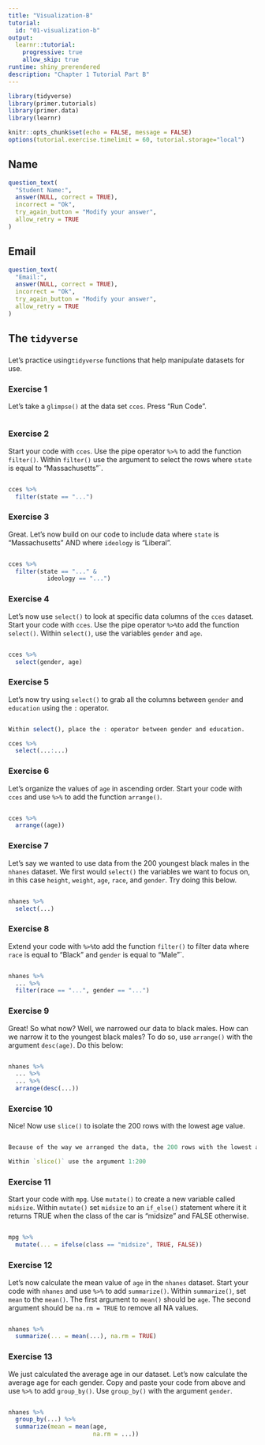 ```yaml
---
title: "Visualization-B"
tutorial:
  id: "01-visualization-b"
output: 
  learnr::tutorial:
    progressive: true
    allow_skip: true
runtime: shiny_prerendered
description: "Chapter 1 Tutorial Part B"
---
```


```r
library(tidyverse)
library(primer.tutorials)
library(primer.data)
library(learnr)

knitr::opts_chunk$set(echo = FALSE, message = FALSE)
options(tutorial.exercise.timelimit = 60, tutorial.storage="local")
```


## Name

``` r
question_text(
  "Student Name:",
  answer(NULL, correct = TRUE),
  incorrect = "Ok",
  try_again_button = "Modify your answer",
  allow_retry = TRUE
)
```

## Email

``` r
question_text(
  "Email:",
  answer(NULL, correct = TRUE),
  incorrect = "Ok",
  try_again_button = "Modify your answer",
  allow_retry = TRUE
)
```


## The `tidyverse`
###

Let's practice using`tidyverse` functions that help manipulate datasets for use.

### Exercise 1

Let's take a `glimpse()` at the data set `cces`. Press "Run Code".

```r

```

### Exercise 2

Start your code with `cces`. Use the pipe operator `%>%` to add the function `filter()`. Within `filter()` use the argument to select the rows where `state` is equal to "Massachusetts"`.

```r


```

```r
cces %>% 
  filter(state == "...")
```

### Exercise 3

Great. Let's now build on our code to include data where `state` is "Massachusetts" AND where `ideology` is "Liberal". 

```r


```

```r
cces %>% 
  filter(state == "..." &
           ideology == "...")
```

### Exercise 4

Let's now use `select()` to look at specific data columns of the `cces` dataset. Start your code with `cces`. Use the pipe operator `%>% `to add the function `select()`. Within `select()`, use the variables `gender` and `age`.

```r

```

```r
cces %>% 
  select(gender, age)
```

### Exercise 5

Let's now try using `select()` to grab all the columns between `gender` and `education` using the `:` operator.

```r

```

```r
Within select(), place the : operator between gender and education. 
```

```r
cces %>% 
  select(...:...)
```

### Exercise 6

Let's organize the values of `age` in ascending order. Start your code with `cces` and use ` %>% ` to add the function `arrange()`.

```r

```

```r
cces %>% 
  arrange((age))
```

### Exercise 7

Let's say we wanted to use data from the 200 youngest black males in the `nhanes` dataset. We first would `select()` the variables we want to focus on, in this case `height`, `weight`, `age`, `race`, and `gender`. Try doing this below.

```r

```

```r
nhanes %>% 
  select(...)
```

### Exercise 8

Extend your code with `%>% `to add the function `filter()` to filter data where `race` is equal to "Black" and `gender` is equal to "Male"`.

```r


```

```r
nhanes %>% 
  ... %>% 
  filter(race == "...", gender == "...")
```

### Exercise 9

Great! So what now? Well, we narrowed our data to black males. How can we narrow it to the youngest black males? To do so, use `arrange()` with the argument `desc(age)`. Do this below:

```r


```

```r
nhanes %>% 
  ... %>% 
  ... %>% 
  arrange(desc(...))
```

### Exercise 10

Nice! Now use `slice()` to isolate the 200 rows with the lowest age value. 

```r


```

```r
Because of the way we arranged the data, the 200 rows with the lowest age value would be the first 200
```

```r
Within `slice()` use the argument 1:200
```

### Exercise 11

Start your code with `mpg`. Use `mutate()` to create a new variable called `midsize`. Within `mutate()` set `midsize` to an `if_else()` statement where it it returns TRUE when the class of the car is "midsize" and FALSE otherwise. 

```r

```

```r
mpg %>% 
  mutate(... = ifelse(class == "midsize", TRUE, FALSE))
```

### Exercise 12

Let's now calculate the mean value of `age` in the `nhanes` dataset. Start your code with `nhanes` and use `%>%` to add `summarize()`. Within `summarize()`, set `mean` to the `mean()`. The first argument to `mean()` should be `age`. The second argument should be `na.rm = TRUE` to remove all NA values.
  
```r

```

```r
nhanes %>% 
  summarize(... = mean(...), na.rm = TRUE)
```

### Exercise 13

We just calculated the average age in our dataset. Let's now calculate the average age for each gender. Copy and paste your code from above and use `%>% ` to add `group_by()`. Use `group_by()` with the argument `gender`.

```r

```

```r
nhanes %>% 
  group_by(...) %>% 
  summarize(mean = mean(age, 
                        na.rm = ...))
```
